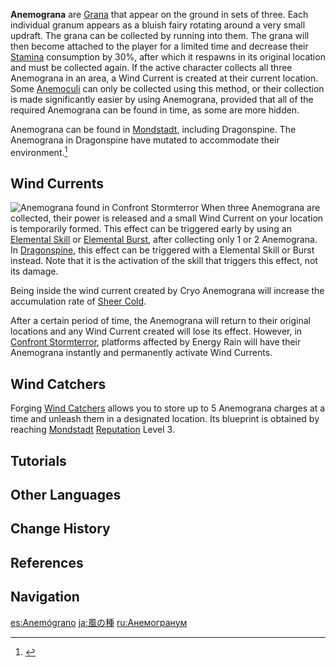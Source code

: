 {{Terminology Infobox
|image        = Anemograna.png
|type         = Exploration
|group        = Grana
|region       = Mondstadt
}}
{{Description|Sometimes in the wild you may see a mysterious kind of life form called an Anemogranum. These curious beings will follow travelers around. Gather several Anemograna together to form a wind current.|[[Loading Screen]]: Anemograna}}
'''Anemograna''' are [[Grana]] that appear on the ground in sets of three. Each individual granum appears as a bluish fairy rotating around a very small updraft. The grana can be collected by running into them. The grana will then become attached to the player for a limited time and decrease their [[Stamina]] consumption by 30%, after which it respawns in its original location and must be collected again. If the active character collects all three Anemograna in an area, a Wind Current is created at their current location. Some [[Anemoculus|Anemoculi]] can only be collected using this method, or their collection is made significantly easier by using Anemograna, provided that all of the required Anemograna can be found in time, as some are more hidden.

Anemograna can be found in [[Mondstadt]], including Dragonspine. The Anemograna in Dragonspine have mutated to accommodate their environment.<ref>{{Ref/Loading|Mondstadt|Anemograna}}</ref>

==Wind Currents==
[[File:Anemograna 1.png|thumb|left|Anemograna found in Confront Stormterror]]
When three Anemograna are collected, their power is released and a small Wind Current on your location is temporarily formed. This effect can be triggered early by using an {{Anemo}} [[Elemental Skill]] or [[Elemental Burst]], after collecting only 1 or 2 Anemograna. In [[Dragonspine]], this effect can be triggered with a {{Cryo}} Elemental Skill or Burst instead. Note that it is the activation of the skill that triggers this effect, not its damage.

Being inside the wind current created by Cryo Anemograna will increase the accumulation rate of [[Sheer Cold]].

After a certain period of time, the Anemograna will return to their original locations and any Wind Current created will lose its effect. However, in [[Confront Stormterror]], platforms affected by Energy Rain will have their Anemograna instantly and permanently activate Wind Currents.{{clr}}

==Wind Catchers==
Forging [[Wind Catcher]]s allows you to store up to 5 Anemograna charges at a time and unleash them in a designated location. Its blueprint is obtained by reaching [[Mondstadt]] [[Reputation]] Level 3.

==Tutorials==
{{Tutorial|Anemogranum...; Miraculous Anemograna (I); Miraculous Anemograna (II)}}

==Other Languages==
{{Other Languages
|en      = Anemogranum
|zhs     = 风种子
|zhs_rm  = Fēng Zhǒngzǐ
|zht     = 風種子
|zht_rm  = Fēng Zhǒngzǐ
|zh_tl   = 
|ja      = 風の種
|ja_rm   = Kaze no Tane<ref>{{Ref/Companion|Sucrose|note=Japanese Voice-Over}}</ref>
|ja_tl   = 
|ko      = 바람 씨앗
|ko_tl   = Anemo Seed
|es      = Anemógrano
|es_tl   = Anemogranum
|fr      = Anémogranum
|fr_tl   = Anemogranum
|ru      = Анемогранум
|th      = Anemogranum
|vi      = Hạt Giống Phong
|vi_tl   = 
|de      = Anemogranum
|id      = Anemogranum
|pt      = Anemogrão
|pt_tl   = 
|tr      = Rüzgar Taneciği
|tr_tl   = {{Lex|Anemo|tr}} Particle
|it      = Anemograno
|it_tl   = 
}}

==Change History==
{{Change History|1.0}}

==References==
{{Reflist}}

==Navigation==
{{Exploration Navbox|Mondstadt}}

[[es:Anemógrano]]
[[ja:風の種]]
[[ru:Анемогранум]]